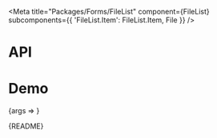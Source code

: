 
<Meta
  title="Packages/Forms/FileList"
  component={FileList}
  subcomponents={{
    'FileList.Item': FileList.Item,
    File
  }}
/>

# API

<ArgsTable />

# Demo

<Canvas>
  <Story
    name="FileList"
    args={{ items: ITEMS }}
    argTypes={{
      items: { name: 'children' },
      isCompact: { control: 'boolean', table: { category: 'File' } }
    }}
    parameters={{
      design: {
        allowFullscreen: true,
        type: 'figma',
        url: 'https://www.figma.com/file/6g87L4FdKZTA3knt3Rsfdx/Garden?node-id=5867%3A35626'
      }
    }}
  >
    {args => <FileListStory {...args} />}
  </Story>
</Canvas>

<Markdown>{README}</Markdown>
